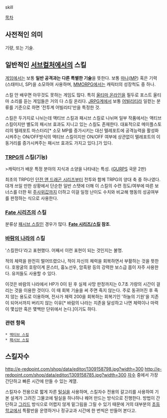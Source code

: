 skill

[[목차]]

== 사전적인 의미 ==
기량, 또는 기술.

== 일반적인 [[서브컬처]]에서의 스킬 ==
[[게임]]에서는 보통 '''일반 공격과는 다른 특별한 기술'''을 뜻한다. 보통 [[마나]]([[MP]]) 혹은 기력(스태미너, SP)을 소모하여 사용하며, [[MMORPG]]에서는 캐릭터의 성장척도 중 하나.

스킬 안 배우면 아무것도 못하는 게임도 많다. 특히 [[울티마 온라인]]을 필두로 포스트 울티마 소리를 듣는 게임들은 거의 다 스킬 온리다. [[JRPG]]계에서 보통 [[어빌리티]]라 일컫는 분류를 기준으로 하면 '전투계 어빌리티'만을 특정한 것.

스킬은 두가지로 나뉘는데 액티브 스킬과 패시브 스킬로 나뉘며 일부 작품에서는 액티브 스킬이지만 별도의 패시브 효과도 지니고 있는 스킬도 존재한다. 대표적으로 메이플스토리의 텔레포트 마스터리[* 소모 MP를 증가시키는 대신 텔레포트에 공격능력을 활성화시켜주는 ON/OFF방식의 액티브 스킬이지만 ON/OFF 여부에 상관없이 텔레포트의 이동거리를 증가시켜주는 패시브 효과도 가지고 있다.]가 있다.

=== [[TRPG|T]][[RPG]]의 스킬(기능) ===
>캐릭터가 배운 특정 분야의 지식과 소양을 나타내는 특성. ([[겁스|GURPS]] 국문 2판)

최초의 TRPG인 [[던전 앤 드래곤 시리즈]]부터 전투와 함께 TRPG의 양대 축 중 하나였다. 대개 쓰일 만한 상황에서 단순한 일반 스탯에 더해 이 스킬의 수련 정도/여부에 따른 보너스를 더한 뒤 [[주사위]]값까지 더하고 이걸 일정 난이도 수치와 비교해 행동의 성공여부를 판정하는 식으로 사용한다.

=== [[Fate 시리즈]]의 스킬 ===
분류상 [[패시브 스킬]]인 경우가 많다. '''[[Fate 시리즈/스킬]] 참조'''.

=== [[바람의 나라]]의 스킬 ===
'스킬한다'라고 표현했다. 어째서 이런 표현이 되는 것인지는 불명.

적의 체력을 완전히 떨어뜨렸으나, 적이 자신의 체력을 회복하면서 부활하는 것을 뜻한다. 호왕굴의 호랑이계 몬스터, 흉노선우, 암흑왕 등의 강력한 보스급 몹이 자주 사용한다. 유저들도 사용할 수 있다.

이것은 바람의 나라에서 HP가 0이 된 후 실제 사망 판정까지는 0.7초 가량의 시간이 걸리는 것을 이용한 것이다. 이 때 회복 기술을 써 주면 죽지 않는다. 주로 동귀어진 후 죽지 않는 용도로 이용하며, 전사가 체력 200을 회복하는 회복기인 '하늘의 기원'을 지존이 되어서까지 버리지 않는 이유[* 바람의 나라는 지존을 달성하고 나면 체력이나 마력이 몇십만 혹은 몇백만 단위에서 논다.]이기도 하다.

=== 관련 항목 ===
 * [[액티브 스킬]]
 * [[패시브 스킬]]

== 스킬자수 ==
http://e-redpoint.com/shop/data/editor/1309158798.jpg?width=300 http://e-redpoint.com/shop/data/editor/1309158785.jpg?width=300
[[자수]] 중에서 가장 간단하고 빠른 시간에 만들 수 있는 계열.

스킬자수 전용으로 짧게 자른 [[털실]]을 사용하며, 스킬자수 전용의 갈고리를 사용하여 기본 설계가 그려진 그물코에 털실을 하나하나 꿰어 만드는 방식으로 진행한다. 방법이 간단하고 [[그리드]] 방식으로 어렵지 않게 밑그림을 그릴 수 있기 때문에 거의 대부분의 [[초등학교]]에서 특활반을 운영하거나 정규교과 시간에 한 번씩은 만들어 본다고.
